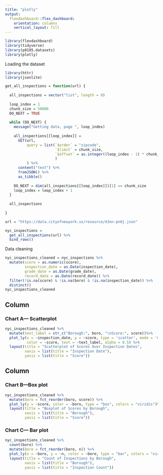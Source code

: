```yaml
---
title: "plotly"
output: 
  flexdashboard::flex_dashboard:
    orientation: columns
    vertical_layout: fill
---
```


```r
library(flexdashboard)
library(tidyverse)
library(p8105.datasets)
library(plotly)
```

Loading the dataset

```r
library(httr)
library(jsonlite)

get_all_inspections = function(url) {
  
  all_inspections = vector("list", length = 0)
  
  loop_index = 1
  chunk_size = 50000
  DO_NEXT = TRUE
  
  while (DO_NEXT) {
    message("Getting data, page ", loop_index)
    
    all_inspections[[loop_index]] = 
      GET(url,
          query = list(`$order` = "zipcode",
                       `$limit` = chunk_size,
                       `$offset` = as.integer((loop_index - 1) * chunk_size)
                       )
          ) %>%
      content("text") %>%
      fromJSON() %>%
      as_tibble()
    
    DO_NEXT = dim(all_inspections[[loop_index]])[1] == chunk_size
    loop_index = loop_index + 1
  }
  
  all_inspections
  
}

url = "https://data.cityofnewyork.us/resource/43nn-pn8j.json"

nyc_inspections = 
  get_all_inspections(url) %>%
  bind_rows() 
```
Data cleaning

```r
nyc_inspections_cleaned = nyc_inspections %>%
  mutate(score = as.numeric(score), 
         inspection_date = as.Date(inspection_date),
         grade_date = as.Date(grade_date),
         record_date = as.Date(record_date)) %>%
  filter(!is.na(score) & !is.na(boro) & !is.na(inspection_date)) %>%
  distinct()
nyc_inspections_cleaned
```


Column {data-width=650}
-----------------------------------------------------------------------

### Chart A--- Scatterplot

```r
nyc_inspections_cleaned %>%
  mutate(text_label = str_c("Borough:", boro, "\nScore:", score))%>%
  plot_ly(x = ~inspection_date, y = ~score, type = 'scatter', mode = 'markers',
          color = ~score, text = ~text_label, alpha = 0.5) %>%
  layout(title = "Scatterplot of Scores Over Inspection Dates",
         xaxis = list(title = "Inspection Date"),
         yaxis = list(title = "Score"))

```

Column {data-width=350}
-----------------------------------------------------------------------

### Chart B---Box plot

```r
nyc_inspections_cleaned %>%
  mutate(boro = fct_reorder(boro, score)) %>%
  plot_ly(y = ~score, color = ~boro, type = "box", colors = "viridis")%>%
  layout(title = "Boxplot of Scores by Borough",
         xaxis = list(title = "Borough"),
         yaxis = list(title = "Score"))
```

### Chart C--- Bar plot

```r
nyc_inspections_cleaned %>% 
  count(boro) %>%
  mutate(boro = fct_reorder(boro, n)) %>%
  plot_ly(x = ~boro, y = ~n, color = ~boro, type = "bar", colors = "viridis")%>%
  layout(title = "Count of Inspections by Borough",
         xaxis = list(title = "Borough"),
         yaxis = list(title = "Inspection Count"))
```

